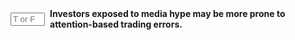 ::: {.question-block}

<form onsubmit="event.preventDefault(); checkAnswerBox('module5_tf_q89','T')" style="display: flex; align-items: center; gap: 8px;">
<input type="text" id="module5_tf_q89" name="module5_tf_q89" maxlength="1" placeholder="T or F" style="width: 55px;" data-correct-answer="T" /> 
<label for="module5_tf_q89"><strong>Investors exposed to media hype may be more prone to attention-based trading errors.</strong></label>
</form>

<div id="feedback-module5_tf_q89" class="feedback" data-status="" style="display:none;">
This is TRUE. Attention-grabbing news influences behavior even when unrelated to fundamentals.
</div>

:::
